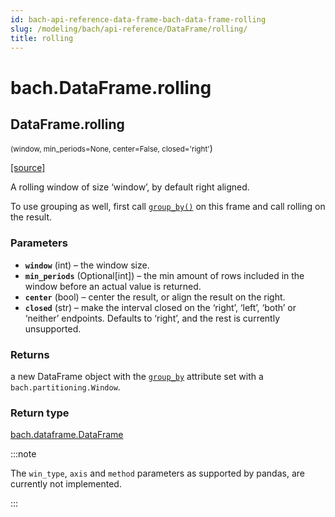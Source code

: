```yaml
---
id: bach-api-reference-data-frame-bach-data-frame-rolling
slug: /modeling/bach/api-reference/DataFrame/rolling/
title: rolling
---
```


# bach.DataFrame.rolling

<div className="method">

## <span className="additional-name">DataFrame.</span><span className="name">rolling</span>

<small className="parameter-list">(<span className="parameter" id="window">window</span>, <span className="parameter" id="min_periods">min_periods=None</span>, <span className="parameter" id="center">center=False</span>, <span className="parameter" id="closed">closed='right'</span></small>)


&#8203;<span className="view-source">[[source]](https://github.com/objectiv/objectiv-analytics/blob/main/bach/bach/dataframe.py)</span>

<div className="content">

A rolling window of size ‘window’, by default right aligned.

To use grouping as well, first call [`group_by()`](/modeling/bach/api-reference/DataFrame/bach.DataFrame.group_by.mdx) on this frame and call rolling on the result.


### Parameters

* **`window`** (int) – the window size.
* **`min_periods`** (Optional[int]) – the min amount of rows included in the window before an actual value is returned.
* **`center`** (bool) – center the result, or align the result on the right.
* **`closed`** (str) – make the interval closed on the ‘right’, ‘left’, ‘both’ or ‘neither’ endpoints.
Defaults to ‘right’, and the rest is currently unsupported.



### Returns

a new DataFrame object with the [`group_by`](/modeling/bach/api-reference/DataFrame/bach.DataFrame.group_by.mdx) attribute set with a
`bach.partitioning.Window`.



### Return type

[bach.dataframe.DataFrame](/modeling/bach/api-reference/DataFrame/bach.DataFrame.mdx)


:::note

The `win_type`, `axis` and `method` parameters as supported by pandas, are currently not
implemented.


:::


</div>


</div>
